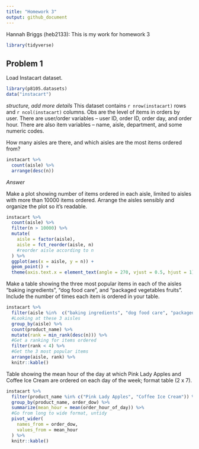 ```yaml
---
title: "Homework 3"
output: github_document
---
```


Hannah Briggs (heb2133): This is my work for homework 3

```r
library(tidyverse)
```

## Problem 1

Load Instacart dataset.

```r
library(p8105.datasets)
data("instacart")
```

*structure, add more details* This dataset contains `r nrow(instacart)` rows and `r ncol(instacart)` columns. Obs are the level of items in orders by user. There are user/order variables -- user ID, order ID, order day, and order hour. There are also item variables -- name, aisle, department, and some numeric codes. 

How many aisles are there, and which aisles are the most items ordered from?

```r
instacart %>% 
  count(aisle) %>% 
  arrange(desc(n))
```

*Answer*

Make a plot showing number of items ordered in each aisle, limited to aisles with more than 10000 items ordered. Arrange the aisles sensibly and organize the plot so it's readable. 

```r
instacart %>% 
  count(aisle) %>%
  filter(n > 10000) %>% 
  mutate(
    aisle = factor(aisle),
    aisle = fct_reorder(aisle, n)
    #reorder aisle according to n
  ) %>% 
  ggplot(aes(x = aisle, y = n)) +
  geom_point() +
  theme(axis.text.x = element_text(angle = 270, vjust = 0.5, hjust = 1))
```

Make a table showing the three most popular items in each of the aisles “baking ingredients”, “dog food care”, and “packaged vegetables fruits”. Include the number of times each item is ordered in your table.

```r
instacart %>% 
  filter(aisle %in%  c("baking ingredients", "dog food care", "packaged vegetables fruits")) %>% 
  #Looking at these 3 aisles
  group_by(aisle) %>% 
  count(product_name) %>% 
  mutate(rank = min_rank(desc(n))) %>% 
  #Get a ranking for items ordered
  filter(rank < 4) %>% 
  #Get the 3 most popular items
  arrange(aisle, rank) %>% 
  knitr::kable()
```

Table showing the mean hour of the day at which Pink Lady Apples and Coffee Ice Cream are ordered on each day of the week; format table (2 x 7).

```r
instacart %>% 
  filter(product_name %in% c("Pink Lady Apples", "Coffee Ice Cream")) %>% 
  group_by(product_name, order_dow) %>% 
  summarize(mean_hour = mean(order_hour_of_day)) %>% 
  #Go from long to wide format, untidy
  pivot_wider(
    names_from = order_dow, 
    values_from = mean_hour
  ) %>% 
  knitr::kable()
```

